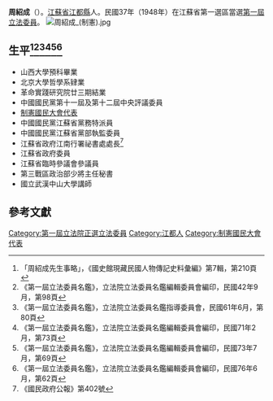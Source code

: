 {{Infobox Officeholder
|姓名=周紹成
|圖像=File:周紹成.jpg
|圖像大小=200px
|圖像說明=  
|字    = 
|號    = 
|別名    = 
|office  = {{ROC}}第1屆[[立法委員|立法委員]]
|term_start = 1948年5月18日
|term_end = 1991年11月16日
|constituency = [[江蘇省_(中華民國)|江蘇省]]第一選區
|出生日期 = 1898年3月19日<br>（光緒二十四年二月二十七日）
|出生地點 = {{QING}}[[江蘇省_(清)|江蘇省]][[揚州府|揚州府]][[江都縣|江都縣]]
|逝世日期 = {{dda|1991|11|16|1898|3|19}}
|逝世地點 = {{ROC}}[[臺北市|臺北市]][[北投區|北投區]][[臺北榮民總醫院|榮民總醫院]]
|死因    = 
|墓地    = 
|籍貫    = 
|政黨    = 
|parents  = 
|配偶   =楊連慶
|伴侶    = 
|relatives  =  
|children  =長子周南，次子周翔，長女周敏，次女周慶
|著作    = 
|past    = 
}}
'''周紹成'''（{{bd|1898年|3月19日|1991年|11月16日}}）。[[江蘇省|江蘇省]][[江都縣|江都縣]]人。民國37年（1948年）在江蘇省第一選區當選[[第一屆立法委員|第一屆立法委員]]。
[[File:周紹成_(制憲).jpg|thumb]]
== 生平<ref>「周紹成先生事略」，《國史館現藏民國人物傳記史料彙編》第7輯，第210頁</ref><ref>《第一屆立法委員名鑑》，立法院立法委員名鑑編輯委員會編印，民國42年9月，第98頁</ref><ref>《第一屆立法委員名鑑》，立法院立法委員名鑑指導委員會，民國61年6月，第80頁</ref><ref>《第一屆立法委員名鑑》，立法院立法委員名鑑編輯委員會編印，民國71年2月，第73頁</ref><ref>《第一屆立法委員名鑑》，立法院立法委員名鑑編輯委員會編印，民國73年7月，第69頁</ref><ref>《第一屆立法委員名鑑》，立法院立法委員名鑑編輯委員會編印，民國76年6月，第62頁</ref> ==
* 山西大學預科畢業
* 北京大學哲學系肄業
* 革命實踐研究院廿三期結業
* 中國國民黨第十一屆及第十二屆中央評議委員
* [[制憲國民大會代表|制憲國民大會代表]]
* 中國國民黨江蘇省黨務特派員
* 中國國民黨江蘇省黨部執監委員
* 江蘇省政府江南行署祕書處處長<ref>《國民政府公報》第402號</ref>
* 江蘇省政府委員
* 江蘇省臨時參議會參議員
* 第三戰區政治部少將主任秘書
* 國立武漢中山大學講師
== 參考文獻 ==
{{reflist}}
{{中華民國第一屆立法委員}}
[[Category:第一屆立法院正選立法委員|Category:第一屆立法院正選立法委員]]
[[Category:江都人|Category:江都人]]
[[Category:制憲國民大會代表|Category:制憲國民大會代表]]